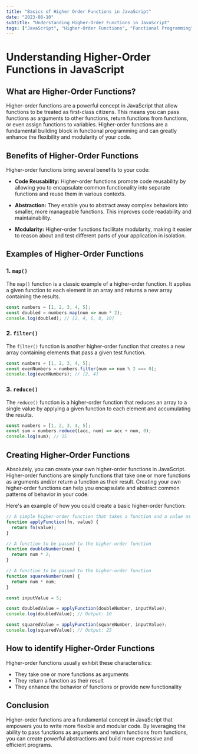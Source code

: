 ```yaml
---
title: "Basics of Higher Order Functions in JavaScript"
date: "2023-08-10"
subtitle: "Understanding Higher-Order Functions in JavaScript"
tags: ["JavaScript", "Higher-Order Functions", "Functional Programming", "Modularity", "Code Reusability", "Abstraction"]
---
```



<CustomImage 
src='https://raw.githubusercontent.com/JUNNY12/portfoliopost/main/image/higherOrderFunction.webp'
alt='Higher Order Functions'
width={600}
height={400}
/>


# Understanding Higher-Order Functions in JavaScript

## What are Higher-Order Functions?

Higher-order functions are a powerful concept in JavaScript that allow functions to be treated as first-class citizens. 
This means you can pass functions as arguments to other functions, return functions from functions, 
or even assign functions to variables. Higher-order functions are a fundamental building block in functional 
programming and can greatly enhance the flexibility and modularity of your code.


## Benefits of Higher-Order Functions

Higher-order functions bring several benefits to your code:


- **Code Reusability:** Higher-order functions promote code reusability by allowing you
    to encapsulate common functionality into separate functions and reuse them in various contexts.

- **Abstraction:** They enable you to abstract away complex behaviors into smaller, more manageable functions. 
    This improves code readability and maintainability.

- **Modularity:** Higher-order functions facilitate modularity, making it easier to reason about and test
    different parts of your application in isolation.


## Examples of Higher-Order Functions

### 1. `map()`


The `map()` function is a classic example of a higher-order function. It applies a given function to each element
in an array and returns a new array containing the results.


```javascript
const numbers = [1, 2, 3, 4, 5];
const doubled = numbers.map(num => num * 2);
console.log(doubled); // [2, 4, 6, 8, 10]


```

### 2. `filter()`

The `filter()` function is another higher-order function that creates a new array containing elements that pass a given test function.


```javascript
const numbers = [1, 2, 3, 4, 5];
const evenNumbers = numbers.filter(num => num % 2 === 0);
console.log(evenNumbers); // [2, 4]

```


### 3. `reduce()`


The `reduce()` function is a higher-order function that reduces an array to a 
single value by applying a given function to each element and accumulating the results.


```javascript
const numbers = [1, 2, 3, 4, 5];
const sum = numbers.reduce((acc, num) => acc + num, 0);
console.log(sum); // 15

```


## Creating Higher-Order Functions


Absolutely, you can create your own higher-order functions in JavaScript. Higher-order functions
are simply functions that take one or more functions as arguments and/or return a function as their result. 
Creating your own higher-order functions 
can help you encapsulate and abstract common patterns of behavior in your code.


Here's an example of how you could create a basic higher-order function:


```javascript
// A simple higher-order function that takes a function and a value as arguments
function applyFunction(fn, value) {
  return fn(value);
}

// A function to be passed to the higher-order function
function doubleNumber(num) {
  return num * 2;
}

// A function to be passed to the higher-order function
function squareNumber(num) {
  return num * num;
}

const inputValue = 5;

const doubledValue = applyFunction(doubleNumber, inputValue);
console.log(doubledValue); // Output: 10

const squaredValue = applyFunction(squareNumber, inputValue);
console.log(squaredValue); // Output: 25

```

## How to identify Higher-Order Functions


Higher-order functions usually exhibit these characteristics:

- They take one or more functions as arguments 
- They return a function as their result
- They enhance the behavior of functions or provide new functionality


## Conclusion

Higher-order functions are a fundamental concept in JavaScript that empowers you to write more flexible
and modular code. By leveraging the ability to pass functions as arguments and return functions
from functions, you can create powerful abstractions and build more expressive and efficient programs.
